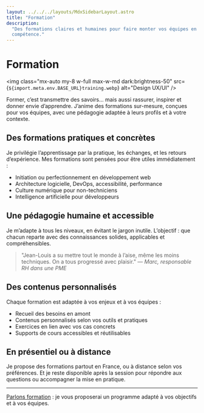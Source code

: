 ```yaml
---
layout: ../../../layouts/MdxSidebarLayout.astro
title: "Formation"
description:
  "Des formations claires et humaines pour faire monter vos équipes en
  compétence."
---
```



# Formation

<img
  class="mx-auto my-8 w-full max-w-md dark:brightness-50"
  src={`${import.meta.env.BASE_URL}training.webp`}
  alt="Design UX/UI"
/>

Former, c’est transmettre des savoirs… mais aussi rassurer, inspirer et donner
envie d’apprendre. J’anime des formations sur-mesure, conçues pour vos équipes,
avec une pédagogie adaptée à leurs profils et à votre contexte.

## Des formations pratiques et concrètes

Je privilégie l’apprentissage par la pratique, les échanges, et les retours
d’expérience. Mes formations sont pensées pour être utiles immédiatement :

- Initiation ou perfectionnement en développement web
- Architecture logicielle, DevOps, accessibilité, performance
- Culture numérique pour non-techniciens
- Intelligence artificielle pour développeurs

## Une pédagogie humaine et accessible

Je m’adapte à tous les niveaux, en évitant le jargon inutile. L’objectif : que
chacun reparte avec des connaissances solides, applicables et compréhensibles.

> "Jean-Louis a su mettre tout le monde à l’aise, même les moins techniques. On
> a tous progressé avec plaisir." — _Marc, responsable RH dans une PME_

## Des contenus personnalisés

Chaque formation est adaptée à vos enjeux et à vos équipes :

- Recueil des besoins en amont
- Contenus personnalisés selon vos outils et pratiques
- Exercices en lien avec vos cas concrets
- Supports de cours accessibles et réutilisables

## En présentiel ou à distance

Je propose des formations partout en France, ou à distance selon vos
préférences. Et je reste disponible après la session pour répondre aux questions
ou accompagner la mise en pratique.

---

[Parlons formation](../fr/contact) : je vous proposerai un programme adapté à
vos objectifs et à vos équipes.
